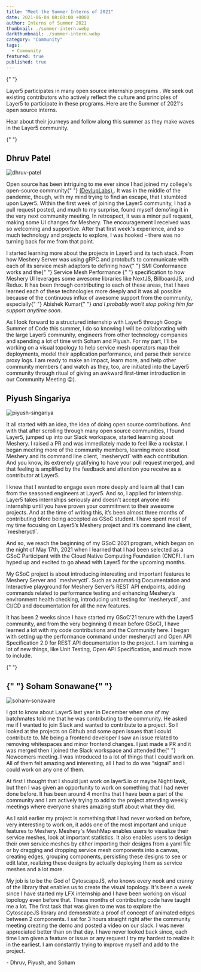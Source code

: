 ```yaml
---
title: "Meet the Summer Interns of 2021"
date: 2021-06-04 08:00:00 +0000
author: Interns of Summer 2021
thumbnail: ./summer-intern.webp
darkthumbnail: ./summer-intern.webp
category: "Community"
tags:
  - Community
featured: true
published: true
---
```





<BlogWrapper>

{" "}

<div className="intro">
  <p>
    Layer5 participates in many
    <Link className="highlight" to="/careers/programs">
      open source internship programs
    </Link>
    . We seek out existing contributors who actively reflect the culture and principles of Layer5 to
    participate in these programs. Here are the Summer of 2021's open source interns.
  </p>
</div>

Hear about their journeys and follow along this summer as they make waves in the Layer5 community.

{" "}

<h2>
  <Link className="mute" to="/community/members/dhruv-patel">
    Dhruv Patel
  </Link>
</h2>
<img src={Dhruv} class="image-right-no-shadow" alt="dhruv-patel" />
<p>
  Open source has been intriguing to me ever since I had joined my college's open-source community{" "}
  <a rel="nofollow" href="https://github.com/devlup-labs/">
    (DevlupLabs)
  </a>
  . It was in the middle of the pandemic, though, with my mind trying to find an escape, that I
  stumbled upon Layer5. Within the first week of joining the Layer5 community, I had a pull request
  posted, and much to my surprise, found myself demo'ing it in the very next community meeting. In
  retrospect, it was a minor pull request, making some UI changes for Meshery. The encouragement I
  received was so welcoming and supportive. After that first week's experience, and so much
  technology and projects to explore, I was hooked - there was no turning back for me from that
  point.
</p>
<p>
  I started learning more about the projects in Layer5 and its tech stack. From how Meshery Server
  was using gRPC and protobufs to communicate with each of its service mesh adaptors to defining how{" "}
  <Link to="/projects/service-mesh-interface-conformance">SMI Conformance</Link> works and the{" "}
  <Link className="mute" to="https://layer5.io/projects/cloud-native-performance">
    Service Mesh Performance
  </Link>{" "}
  specification to how Meshery UI leverages some awesome libraries like NextJS, BillboardJS, and
  Redux. It has been through contributing to each of these areas, that I have learned each of these
  technologies more deeply and it was all possible because of the continuous influx of awesome
  support from the community, especially{" "}
  <Link to="/community/members/abishek-kumar">Abishek Kumar</Link>{" "}
  <i>and I probably won't stop poking him for support anytime soon</i>.
</p>
<p>
  As I look forward to a structured internship with Layer5 through Google Summer of Code this
  summer, I do so knowing I will be collaborating with the large Layer5 community, engineers from
  other technology companies and spending a lot of time with Soham and Piyush. For my part, I'll be
  working on a visual topology to help service mesh operators map their deployments, model their
  application performance, and parse their service proxy logs. I am ready to make an impact, learn
  more, and help other community members ( and watch as they, too, are initiated into the Layer5
  community through ritual of giving an awkward first-timer introduction in our Community Meeting
  😛).
</p>
<h2>
  <Link className="mute" to="/community/members/piyush-singariya">
    Piyush Singariya
  </Link>
</h2>
<img src={Piyush} class="image-right-no-shadow" alt="piyush-singariya" />
<p>
  It all started with an idea, the idea of doing open source contributions. And with that after
  scrolling through many open source communities, I found Layer5, jumped up into our Slack
  workspace, started learning about Meshery. I raised a PR and was immediately made to feel like a
  rockstar. I began meeting more of the community members, learning more about Meshery and its
  command line client, `mesheryctl` with each contribution. And you know, its extrenely gratifying
  to have your pull request merged, and that feeling is amplified by the feedback and attention you
  receive as a contributor at Layer5.
</p>
<p>
  I knew that I wanted to engage even more deeply and learn all that I can from the seasoned
  engineers at Layer5. And so, I applied for internship. Layer5 takes internships seriously and
  doesn't accept anyone into internship until you have proven your commitment to their awesome
  projects. And at the time of writing this, it’s been almost three months of contributing bfore
  being accepted as GSoC student. I have spent most of my time focusing on Layer5’s Meshery project
  and it’s command line client, `mesheryctl`.
</p>
<p>
  And so, we reach the beginning of my GSoC 2021 program, which began on the night of May 17th, 2021
  when I learned that I had been selected as a GSoC Participant with the Cloud Native Computing
  Foundation (CNCF). I am hyped up and excited to go ahead with Layer5 for the upcoming months.
</p>
<p>
  My GSoC project is about introducing interesting and important features to Meshery Server and
  `mesheryctl`. Such as automating Documentation and Interactive playground for Meshery Server’s
  REST API endpoints, adding commands related to performance testing and enhancing Meshery’s
  environment health checking, introducing unit testing for `mesheryctl`, and CI/CD and
  documentation for all the new features.
</p>
<p>
  It has been 2 weeks since I have started my GSoC’21 tenure with the Layer5 community, and from the
  very beginning (I mean before GSoC), I have learned a lot with my code contributions and the
  Community here. I began with setting up the performance command under mesheryctl and Open API
  Specification 2.0 for REST API documentation to the project. I am learning a lot of new things,
  like Unit Testing, Open API Specification, and much more to include.
</p>

{" "}

<h2>
  <Link className="mute" to="/community/members/soham-sonawane">
    {" "}
    Soham Sonawane{" "}
  </Link>
</h2>
<img src={Soham} class="image-right-no-shadow" alt="soham-sonaware" />
<p>
  I got to know about Layer5 last year in December when one of my batchmates told me that he was
  contributing to the community. He asked me if I wanted to join Slack and wanted to contribute to a
  project. So I looked at the projects on Github and some open issues that I could contribute to. Me
  being a frontend developer I saw an issue related to removing whitespaces and minor frontend
  changes. I just made a PR and it was merged then I joined the Slack workspace and attended the{" "}
  <Link to="/community/newcomers">Newcomers</Link> meeting. I was introduced to a lot of things that
  I could work on. All of them felt amazing and interesting, all I had to do was “signal” and I
  could work on any one of them.
  <p></p>
  At first I thought that I should just work on layer5.io or maybe NightHawk, but then I was given
  an opportunity to work on something that I had never done before. It has been around 4 months that
  I have been a part of the community and I am actively trying to add to the project attending
  weekly meetings where everyone shares amazing stuff about what they did.
</p>
<p>
  As I said earlier my project is something that I had never worked on before, very interesting to
  work on, it adds one of the most important and unique features to Meshery. Meshery's MeshMap
  enables users to visualize their service meshes, look at important statistics. It also enables
  users to design their own service meshes by either importing their designs from a yaml file or by
  dragging and dropping service mesh components into a canvas, creating edges, grouping components,
  persisting these designs to see or edit later, realizing these designs by actually deploying them
  as service meshes and a lot more.
  <p></p>
  My job is to be the God of CytoscapeJS, who knows every nook and cranny of the library that
  enables us to create the visual topology. It's been a week since I have started my LFX internship
  and I have been working on visual topology even before that. These months of contributing code
  have taught me a lot. The first task that was given to me was to explore the CytoscapeJS library
  and demonstrate a proof of concept of animated edges between 2 components. I sat for 3 hours
  straight right after the community meeting creating the demo and posted a video on our slack. I
  was never appreciated better than on that day. I have never looked back since, each time I am
  given a feature or issue or any request I try my hardest to realize it in the earliest. I am
  constantly trying to improve myself and add to the project.
</p>

\- Dhruv, Piyush, and Soham

</BlogWrapper>

